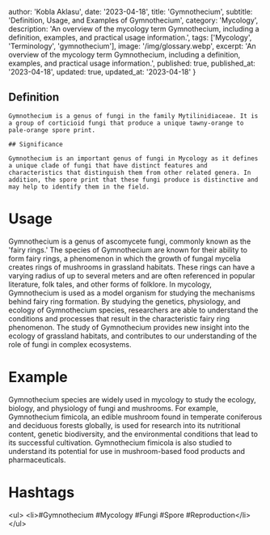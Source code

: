 
  author: 'Kobla Aklasu',
  date: '2023-04-18',
  title: 'Gymnothecium',
  subtitle: 'Definition, Usage, and Examples of Gymnothecium',
  category: 'Mycology',
  description: 'An overview of the mycology term Gymnothecium, including a definition, examples, and practical usage information.',
  tags: ['Mycology', 'Terminology', 'gymnothecium'],
  image: '/img/glossary.webp',
  excerpt: 'An overview of the mycology term Gymnothecium, including a definition, examples, and practical usage information.',
  published: true,
  published_at: '2023-04-18',
  updated: true,
  updated_at: '2023-04-18'
}




## Definition
    
    Gymnothecium is a genus of fungi in the family Mytilinidiaceae. It is a group of corticioid fungi that produce a unique tawny-orange to pale-orange spore print.
    
    ## Significance
    
    Gymnothecium is an important genus of fungi in Mycology as it defines a unique clade of fungi that have distinct features and characteristics that distinguish them from other related genera. In addition, the spore print that these fungi produce is distinctive and may help to identify them in the field.

# Usage

Gymnothecium is a genus of ascomycete fungi, commonly known as the 'fairy rings.' The species of Gymnothecium are known for their ability to form fairy rings, a phenomenon in which the growth of fungal mycelia creates rings of mushrooms in grassland habitats. These rings can have a varying radius of up to several meters and are often referenced in popular literature, folk tales, and other forms of folklore. In mycology, Gymnothecium is used as a model organism for studying the mechanisms behind fairy ring formation. By studying the genetics, physiology, and ecology of Gymnothecium species, researchers are able to understand the conditions and processes that result in the characteristic fairy ring phenomenon. The study of Gymnothecium provides new insight into the ecology of grassland habitats, and contributes to our understanding of the role of fungi in complex ecosystems.

# Example

Gymnothecium species are widely used in mycology to study the ecology, biology, and physiology of fungi and mushrooms. For example, Gymnothecium fimicola, an edible mushroom found in temperate coniferous and deciduous forests globally, is used for research into its nutritional content, genetic biodiversity, and the environmental conditions that lead to its successful cultivation. Gymnothecium fimicola is also studied to understand its potential for use in mushroom-based food products and pharmaceuticals.

# Hashtags

&lt;ul&gt;
        &lt;li&gt;#Gymnothecium #Mycology #Fungi #Spore #Reproduction&lt;/li&gt;
    &lt;/ul&gt;

